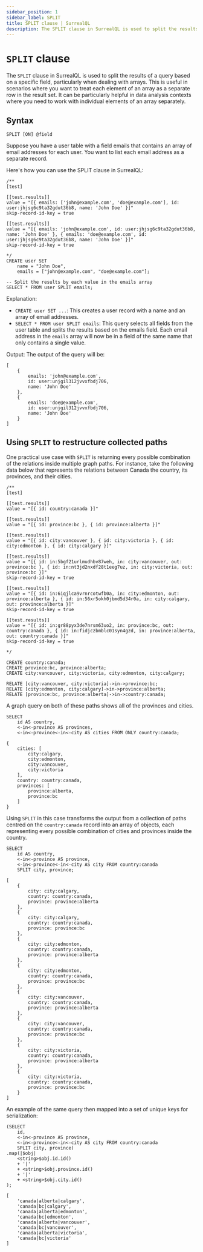 ```yaml
---
sidebar_position: 1
sidebar_label: SPLIT
title: SPLIT clause | SurrealQL
description: The SPLIT clause in SurrealQL is used to split the results of a query based on a specific field, particularly when dealing with arrays.
---
```


# `SPLIT` clause

The `SPLIT` clause in SurrealQL is used to split the results of a query based on a specific field, particularly when dealing with arrays. This is useful in scenarios where you want to treat each element of an array as a separate row in the result set. It can be particularly helpful in data analysis contexts where you need to work with individual elements of an array separately.

## Syntax

```syntax title="Clause Syntax"
SPLIT [ON] @field
```

Suppose you have a user table with a field emails that contains an array of email addresses for each user. You want to list each email address as a separate record.

Here's how you can use the SPLIT clause in SurrealQL:

```surql
/**
[test]

[[test.results]]
value = "[{ emails: ['john@example.com', 'doe@example.com'], id: user:jhjsg6c9ta32gdut36b8, name: 'John Doe' }]"
skip-record-id-key = true

[[test.results]]
value = "[{ emails: 'john@example.com', id: user:jhjsg6c9ta32gdut36b8, name: 'John Doe' }, { emails: 'doe@example.com', id: user:jhjsg6c9ta32gdut36b8, name: 'John Doe' }]"
skip-record-id-key = true

*/
CREATE user SET
    name = "John Doe",
    emails = ["john@example.com", "doe@example.com"];

-- Split the results by each value in the emails array
SELECT * FROM user SPLIT emails;
```

Explanation:
- `CREATE user SET ...`: This creates a user record with a name and an array of email addresses.
- `SELECT * FROM user SPLIT emails`: This query selects all fields from the user table and splits the results based on the emails field. Each email address in the `emails` array will now be in a field of the same name that only contains a single value.

Output:
The output of the query will be:

```surql
[
	{
		emails: 'john@example.com',
		id: user:unjgil312jvvxfbdj706,
		name: 'John Doe'
	},
	{
		emails: 'doe@example.com',
		id: user:unjgil312jvvxfbdj706,
		name: 'John Doe'
	}
]
```

## Using `SPLIT` to restructure collected paths

One practical use case with `SPLIT` is returning every possible combination of the relations inside multiple graph paths. For instance, take the following data below that represents the relations between Canada the country, its provinces, and their cities.

```surql
/**
[test]

[[test.results]]
value = "[{ id: country:canada }]"

[[test.results]]
value = "[{ id: province:bc }, { id: province:alberta }]"

[[test.results]]
value = "[{ id: city:vancouver }, { id: city:victoria }, { id: city:edmonton }, { id: city:calgary }]"

[[test.results]]
value = "[{ id: in:5bgf21urlmudhbv87weh, in: city:vancouver, out: province:bc }, { id: in:nt3jd2nxdf28t1eeg7uz, in: city:victoria, out: province:bc }]"
skip-record-id-key = true

[[test.results]]
value = "[{ id: in:6iqjlca9vrnrcotwfb0a, in: city:edmonton, out: province:alberta }, { id: in:56xr5okh0jbmd5d34r0a, in: city:calgary, out: province:alberta }]"
skip-record-id-key = true

[[test.results]]
value = "[{ id: in:gr88pyx3de7nrsm63uo2, in: province:bc, out: country:canada }, { id: in:fidjczbmblc01syn4gzd, in: province:alberta, out: country:canada }]"
skip-record-id-key = true

*/

CREATE country:canada;
CREATE province:bc, province:alberta;
CREATE city:vancouver, city:victoria, city:edmonton, city:calgary;

RELATE [city:vancouver, city:victoria]->in->province:bc;
RELATE [city:edmonton, city:calgary]->in->province:alberta;
RELATE [province:bc, province:alberta]->in->country:canada;
```

A graph query on both of these paths shows all of the provinces and cities.

```surql
SELECT 
    id AS country,
    <-in<-province AS provinces,
    <-in<-province<-in<-city AS cities FROM ONLY country:canada;
```

```surql title="Output"
{
	cities: [
		city:calgary,
		city:edmonton,
		city:vancouver,
		city:victoria
	],
	country: country:canada,
	provinces: [
		province:alberta,
		province:bc
	]
}
```

Using `SPLIT` in this case transforms the output from a collection of paths centred on the `country:canada` record into an array of objects, each representing every possible combination of cities and provinces inside the country.

```surql
SELECT
    id AS country,
    <-in<-province AS province,
    <-in<-province<-in<-city AS city FROM country:canada
    SPLIT city, province;
```

```surql title="Output"
[
	{
		city: city:calgary,
		country: country:canada,
		province: province:alberta
	},
	{
		city: city:calgary,
		country: country:canada,
		province: province:bc
	},
	{
		city: city:edmonton,
		country: country:canada,
		province: province:alberta
	},
	{
		city: city:edmonton,
		country: country:canada,
		province: province:bc
	},
	{
		city: city:vancouver,
		country: country:canada,
		province: province:alberta
	},
	{
		city: city:vancouver,
		country: country:canada,
		province: province:bc
	},
	{
		city: city:victoria,
		country: country:canada,
		province: province:alberta
	},
	{
		city: city:victoria,
		country: country:canada,
		province: province:bc
	}
]
```

An example of the same query then mapped into a set of unique keys for serialization:

```surql
(SELECT
    id,
    <-in<-province AS province,
    <-in<-province<-in<-city AS city FROM country:canada
    SPLIT city, province)
.map(|$obj| 
    <string>$obj.id.id() 
    + '|' 
    + <string>$obj.province.id() 
    + '|' 
    + <string>$obj.city.id()
);
```

```surql title="Output"
[
	'canada|alberta|calgary',
	'canada|bc|calgary',
	'canada|alberta|edmonton',
	'canada|bc|edmonton',
	'canada|alberta|vancouver',
	'canada|bc|vancouver',
	'canada|alberta|victoria',
	'canada|bc|victoria'
]
```